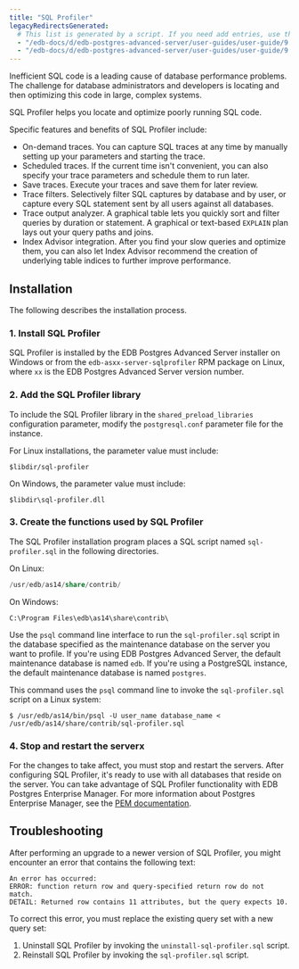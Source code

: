```yaml
---
title: "SQL Profiler"
legacyRedirectsGenerated:
  # This list is generated by a script. If you need add entries, use the `legacyRedirects` key.
  - "/edb-docs/d/edb-postgres-advanced-server/user-guides/user-guide/9.6/EDB_Postgres_Advanced_Server_Guide.1.58.html"
  - "/edb-docs/d/edb-postgres-advanced-server/user-guides/user-guide/9.5/EDB_Postgres_Enterprise_Guide.1.128.html"
---
```


<div id="sql_profiler" class="registered_link"></div>

Inefficient SQL code is a leading cause of database performance problems. The challenge for database administrators and developers is locating and then optimizing this code in large, complex systems.

SQL Profiler helps you locate and optimize poorly running SQL code.

Specific features and benefits of SQL Profiler include:

-   On-demand traces. You can capture SQL traces at any time by manually setting up your parameters and starting the trace.
-   Scheduled traces. If the current time isn't convenient, you can also specify your trace parameters and schedule them to run later.
-   Save traces. Execute your traces and save them for later review.
-   Trace filters. Selectively filter SQL captures by database and by user, or capture every SQL statement sent by all users against all databases.
-   Trace output analyzer. A graphical table lets you quickly sort and filter queries by duration or statement. A graphical or text-based `EXPLAIN` plan lays out your query paths and joins.
-   Index Advisor integration. After you find your slow queries and optimize them, you can also let Index Advisor recommend the creation of underlying table indices to further improve performance.

## Installation

The following describes the installation process.

### 1. Install SQL Profiler

SQL Profiler is installed by the EDB Postgres Advanced Server installer on Windows or from the `edb-asxx-server-sqlprofiler` RPM package on Linux, where `xx` is the EDB Postgres Advanced Server version number.

### 2. Add the SQL Profiler library

To include the SQL Profiler library in the `shared_preload_libraries` configuration parameter, modify the `postgresql.conf` parameter file for the instance.

For Linux installations, the parameter value must include:

```shell
$libdir/sql-profiler
```

On Windows, the parameter value must include:

```shell
$libdir\sql-profiler.dll
```

### 3. Create the functions used by SQL Profiler

The SQL Profiler installation program places a SQL script named `sql-profiler.sql` in the following directories.

On Linux:

```sql
/usr/edb/as14/share/contrib/
```

On Windows:

```text
C:\Program Files\edb\as14\share\contrib\
```

Use the `psql` command line interface to run the `sql-profiler.sql` script in the database specified as the maintenance database on the server you want to profile. If you're using EDB Postgres Advanced Server, the default maintenance database is named `edb`. If you're using a PostgreSQL instance, the default maintenance database is named `postgres`.

This command uses the `psql` command line to invoke the `sql-profiler.sql` script on a Linux system:

```shell
$ /usr/edb/as14/bin/psql -U user_name database_name <
/usr/edb/as14/share/contrib/sql-profiler.sql
```

### 4. Stop and restart the serverx

For the changes to take affect, you must stop and restart the servers. After configuring SQL Profiler, it's ready to use with all databases that reside on the server. You can take advantage of SQL Profiler functionality with EDB Postgres Enterprise Manager. For more information about Postgres Enterprise Manager, see the [PEM documentation](/pem/latest).

## Troubleshooting

After performing an upgrade to a newer version of SQL Profiler, you might encounter an error that contains the following text:

```text
An error has occurred:
ERROR: function return row and query-specified return row do not match.
DETAIL: Returned row contains 11 attributes, but the query expects 10.
```

To correct this error, you must replace the existing query set with a new query set: 

1.  Uninstall SQL Profiler by invoking the `uninstall-sql-profiler.sql` script. 
2.  Reinstall SQL Profiler by invoking the `sql-profiler.sql` script.
